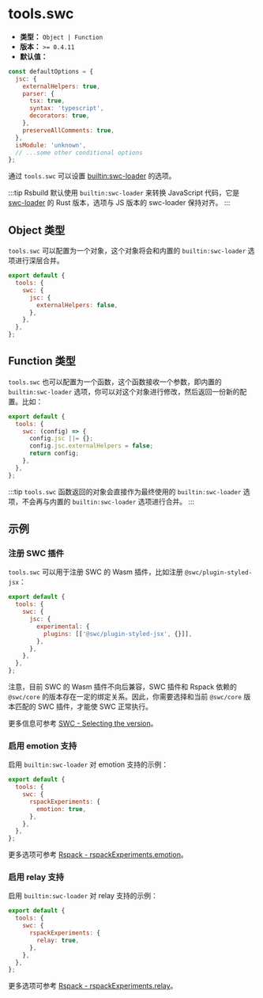 # tools.swc

- **类型：** `Object | Function`
- **版本：** `>= 0.4.11`
- **默认值：**

```js
const defaultOptions = {
  jsc: {
    externalHelpers: true,
    parser: {
      tsx: true,
      syntax: 'typescript',
      decorators: true,
    },
    preserveAllComments: true,
  },
  isModule: 'unknown',
  // ...some other conditional options
};
```

通过 `tools.swc` 可以设置 [builtin:swc-loader](https://rspack.dev/guide/builtin-swc-loader) 的选项。

:::tip
Rsbuild 默认使用 `builtin:swc-loader` 来转换 JavaScript 代码，它是 [swc-loader](https://github.com/swc-project/pkgs/tree/main/packages/swc-loader) 的 Rust 版本，选项与 JS 版本的 swc-loader 保持对齐。
:::

## Object 类型

`tools.swc` 可以配置为一个对象，这个对象将会和内置的 `builtin:swc-loader` 选项进行深层合并。

```js
export default {
  tools: {
    swc: {
      jsc: {
        externalHelpers: false,
      },
    },
  },
};
```

## Function 类型

`tools.swc` 也可以配置为一个函数，这个函数接收一个参数，即内置的 `builtin:swc-loader` 选项，你可以对这个对象进行修改，然后返回一份新的配置。比如：

```js
export default {
  tools: {
    swc: (config) => {
      config.jsc ||= {};
      config.jsc.externalHelpers = false;
      return config;
    },
  },
};
```

:::tip
`tools.swc` 函数返回的对象会直接作为最终使用的 `builtin:swc-loader` 选项，不会再与内置的 `builtin:swc-loader` 选项进行合并。
:::

## 示例

### 注册 SWC 插件

`tools.swc` 可以用于注册 SWC 的 Wasm 插件，比如注册 `@swc/plugin-styled-jsx`：

```js
export default {
  tools: {
    swc: {
      jsc: {
        experimental: {
          plugins: [['@swc/plugin-styled-jsx', {}]],
        },
      },
    },
  },
};
```

注意，目前 SWC 的 Wasm 插件不向后兼容，SWC 插件和 Rspack 依赖的 `@swc/core` 的版本存在一定的绑定关系。因此，你需要选择和当前 `@swc/core` 版本匹配的 SWC 插件，才能使 SWC 正常执行。

更多信息可参考 [SWC - Selecting the version](https://swc.rs/docs/plugin/selecting-swc-core)。

### 启用 emotion 支持

启用 `builtin:swc-loader` 对 emotion 支持的示例：

```js
export default {
  tools: {
    swc: {
      rspackExperiments: {
        emotion: true,
      },
    },
  },
};
```

更多选项可参考 [Rspack - rspackExperiments.emotion](https://rspack.dev/guide/builtin-swc-loader#optionsrspackexperimentsemotion)。

### 启用 relay 支持

启用 `builtin:swc-loader` 对 relay 支持的示例：

```js
export default {
  tools: {
    swc: {
      rspackExperiments: {
        relay: true,
      },
    },
  },
};
```

更多选项可参考 [Rspack - rspackExperiments.relay](https://rspack.dev/guide/builtin-swc-loader#optionsrspackexperimentsrelay)。
